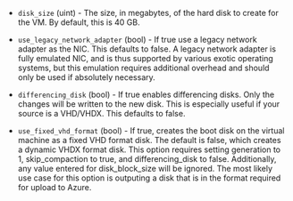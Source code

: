 <!-- Code generated from the comments of the Config struct in builder/hyperv/iso/builder.go; DO NOT EDIT MANUALLY -->

- `disk_size` (uint) - The size, in megabytes, of the hard disk to create
  for the VM. By default, this is 40 GB.

- `use_legacy_network_adapter` (bool) - If true use a legacy network adapter as the NIC.
  This defaults to false. A legacy network adapter is fully emulated NIC, and is thus
  supported by various exotic operating systems, but this emulation requires
  additional overhead and should only be used if absolutely necessary.

- `differencing_disk` (bool) - If true enables differencing disks. Only
  the changes will be written to the new disk. This is especially useful if
  your source is a VHD/VHDX. This defaults to false.

- `use_fixed_vhd_format` (bool) - If true, creates the boot disk on the
  virtual machine as a fixed VHD format disk. The default is false, which
  creates a dynamic VHDX format disk. This option requires setting
  generation to 1, skip_compaction to true, and
  differencing_disk to false. Additionally, any value entered for
  disk_block_size will be ignored. The most likely use case for this
  option is outputing a disk that is in the format required for upload to
  Azure.
